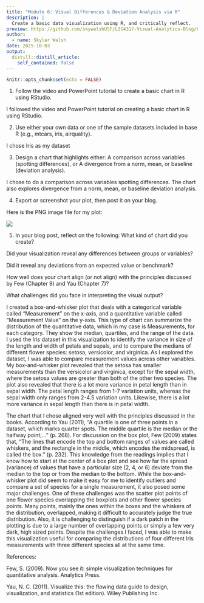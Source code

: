 ```yaml
---
title: "Module 6: Visual Differences & Deviation Analysis via R"
description: |
  Create a basic data visualization using R, and critically reflect.
preview: https://github.com/skywalshUSF/LIS4317-Visual-Analytics-Blog/blob/main/_posts/2025-10-03-module-6-assignment/SW_LIS4317mod6.png?raw=true
author:
  - name: Skylar Walsh
date: 2025-10-03
output:
  distill::distill_article:
    self_contained: false
---
```


```r
knitr::opts_chunk$set(echo = FALSE)
```

1.  Follow the video and PowerPoint tutorial to create a basic chart in R using RStudio.

I followed the video and PowerPoint tutorial on creating a basic chart in R using RStudio.

2.  Use either your own data or one of the sample datasets included in base R (e.g., mtcars, iris, airquality).

I chose Iris as my dataset

3.  Design a chart that highlights either: A comparison across variables (spotting differences), or A divergence from a norm, mean, or baseline (deviation analysis).

I chose to do a comparison across variables spotting differences. The chart also explores divergence from a norm, mean, or baseline deviation analysis.

4.  Export or screenshot your plot, then post it on your blog.

Here is the PNG image file for my plot:

[![](SW_LIS4317mod6.png)](SW_LIS4317mod6.png)

5. In your blog post, reflect on the following:
What kind of chart did you create?

Did your visualization reveal any differences between groups or variables?

Did it reveal any deviations from an expected value or benchmark?

How well does your chart align (or not align) with the principles discussed by Few (Chapter 9) and Yau (Chapter 7)?

What challenges did you face in interpreting the visual output?

I created a box-and-whisker plot that deals with a categorical variable called "Measurement" on the x-axis, and a quantitative variable called "Measurement Value" on the y-axis. This type of chart can summarize the distribution of the quantitative data, which in my case is Measurements, for each category. They show the median, quartiles, and the range of the data. I used the Iris dataset in this visualization to identify the variance in size of the length and width of petals and sepals, and to compare the medians of different flower species: setosa, versicolor, and virginica. As I explored the dataset, I was able to compare measurement values across other variables. My box-and-whisker plot revealed that the setosa has smaller measurements than the versicolor and virginica, except for the sepal width, where the setosa values are greater than both of the other two species. The plot also revealed that there is a lot more variance in petal length than in sepal width. The petal length ranges from 1-7 variation units, whereas the sepal width only ranges from 2-4.5 variation units. Likewise, there is a lot more variance in sepal length than there is in petal width.

The chart that I chose aligned very well with the principles discussed in the books. According to Yau (2011), "A quartile is one of three points in a dataset, which marks quarter spots. The middle quartile is the median or the halfway point;..." (p. 268). For discussion on the box plot, Few (2009) states that, "The lines that encode the top and bottom ranges of values are called whiskers, and the rectangle in the middle, which encodes the midspread, is called the box." (p. 232). This knowledge from the readings implies that I know how to start at the center of a box plot and see how far the spread (variance) of values that have a particular size (2, 4, or 6) deviate from the median to the top or from the median to the bottom. While the box-and-whisker plot did seem to make it easy for me to identify outliers and compare a set of species for a single measurement, it also posed some major challenges. One of these challenges was the scatter plot points of one flower species overlapping the boxplots and other flower species points. Many points, mainly the ones within the boxes and the whiskers of the distribution, overlapped, making it difficult to accurately judge the true distribution. Also, it is challenging to distinguish if a dark patch in the plotting is due to a large number of overlapping points or simply a few very dark, high sized points. Despite the challenges I faced, I was able to make this visualization useful for comparing the distributions of four different Iris measurements with three different species all at the same time.

References:

Few, S. (2009). Now you see it: simple visualization techniques for quantitative analysis. Analytics Press.

Yau, N. C. (2011). Visualize this: the flowing data guide to design, visualization, and statistics (1st edition). Wiley Publishing Inc.













